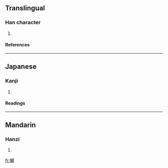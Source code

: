 ==Translingual==
===Han character===
{{Han char|rn=50|rad=巾|as=11|sn=14|four=|canj=中月尸廿廿 (LBSTT)}}
# {{defn|Han|sort=巾11}}
====References====
{{Han ref|kx=0334.291|dkj=09006|dj=0641.310|hdz=10748.080|uh=5E48|ud=24136}}
----
==Japanese==
===Kanji===
{{ja-kanji|grade=|rs=巾11}}
# {{defn|Japanese}} 
====Readings====
{{ja-readings|on=[[へい]] (hei)|kun=}}
----
==Mandarin==
===Hanzi===
{{cmn-hanzi|pin=[[píng]] ([[ping2]])|wg=p'ing<sup>2</sup>}}
# {{defn|Mandarin}}

[[fr:幈]]
